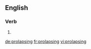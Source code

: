 ==English==

===Verb===
{{head|en}}

# {{present participle of|prolapse}}

[[de:prolapsing]]
[[fr:prolapsing]]
[[vi:prolapsing]]